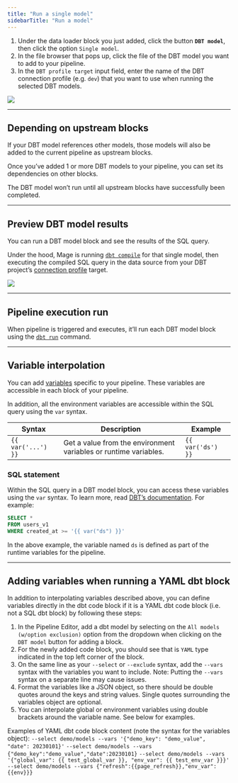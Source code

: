 ```yaml
---
title: "Run a single model"
sidebarTitle: "Run a model"
---
```


1. Under the data loader block you just added, click the button **`DBT model`**,
   then click the option `Single model`.
2. In the file browser that pops up, click the file of the DBT model you want to
   add to your pipeline.
3. In the `DBT profile target` input field, enter the name of the DBT connection
   profile (e.g. `dev`) that you want to use when running the selected DBT
   models.

![](https://github.com/mage-ai/assets/blob/main/dbt/add-dbt-model.gif?raw=true)

---

## Depending on upstream blocks

If your DBT model references other models, those models will also be added to
the current pipeline as upstream blocks.

Once you’ve added 1 or more DBT models to your pipeline, you can set its
dependencies on other blocks.

The DBT model won’t run until all upstream blocks have successfully been
completed.

---

## Preview DBT model results

You can run a DBT model block and see the results of the SQL query.

Under the hood, Mage is running
[`dbt compile`](https://docs.getdbt.com/reference/commands/compile) for that
single model, then executing the compiled SQL query in the data source from your
DBT project’s
[connection profile](https://docs.getdbt.com/docs/get-started/connection-profiles)
target.

![](https://github.com/mage-ai/assets/blob/main/dbt/dbt-preview.gif?raw=true)

---

## Pipeline execution run

When pipeline is triggered and executes, it’ll run each DBT model block using
the [`dbt run`](https://docs.getdbt.com/reference/node-selection/syntax)
command.

---

## Variable interpolation

You can add
[variables](/production/configuring-production-settings/runtime-variable)
specific to your pipeline. These variables are accessible in each block of your
pipeline.

In addition, all the environment variables are accessible within the SQL query
using the `var` syntax.

| Syntax             | Description                                                      | Example           |
| ------------------ | ---------------------------------------------------------------- | ----------------- |
| `{{ var('...') }}` | Get a value from the environment variables or runtime variables. | `{{ var('ds') }}` |

### SQL statement

Within the SQL query in a DBT model block, you can access these variables using
the `var` syntax. To learn more, read
[DBT’s documentation](https://docs.getdbt.com/reference/dbt-jinja-functions/var).
For example:

```SQL
SELECT *
FROM users_v1
WHERE created_at >= '{{ var("ds") }}'
```

In the above example, the variable named `ds` is defined as part of the runtime
variables for the pipeline.

---

## Adding variables when running a YAML dbt block

In addition to interpolating variables described above, you can define variables directly
in the dbt code block if it is a YAML dbt code block (i.e. not a SQL dbt block) by following
these steps:

1. In the Pipeline Editor, add a dbt model by selecting on the `All models (w/option exclusion)`
option from the dropdown when clicking on the `DBT model` button for adding a block.
2. For the newly added code block, you should see that is `YAML` type indicated in the top left
corner of the block.
3. On the same line as your `--select` or `--exclude` syntax, add the `--vars` syntax with the
variables you want to include. Note: Putting the `--vars` syntax on a separate line may cause
issues.
4. Format the variables like a JSON object, so there should be double quotes around the keys and
string values. Single quotes surrounding the variables object are optional.
5. You can interpolate global or environment variables using double brackets around the
variable name. See below for examples.

Examples of YAML dbt code block content (note the syntax for the variables object):
`--select demo/models --vars '{"demo_key": "demo_value", "date": 20230101}'`
`--select demo/models --vars {"demo_key":"demo_value","date":20230101}`
`--select demo/models --vars '{"global_var": {{ test_global_var }}, "env_var": {{ test_env_var }}}'`
`--select demo/models --vars {"refresh":{{page_refresh}},"env_var":{{env}}}`
